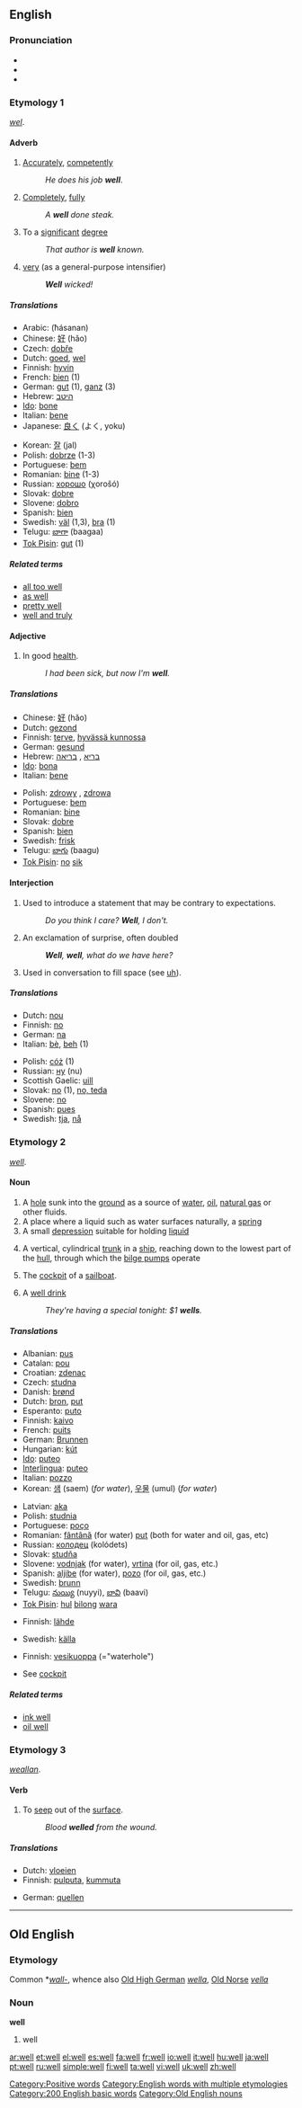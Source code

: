 {{wikipedia}}

==English==

{{rank|way|even|say|124|well|many|work|too}}

===Pronunciation===
* {{IPA|/wɛl/}}
* {{audio|en-us-well.ogg|Audio (US)}}
* {{rhymes|ɛl}}

===Etymology 1===
{{OE.}} ''[[wel]]''.

====Adverb====
{{en-adv|better|best}}

# [[Accurately]], [[competently]]
#: ''He does his job '''well'''''.
# [[Completely]], [[fully]]
#: ''A '''well''' done steak.''
#To a [[significant]] [[degree]]
#: ''That author is '''well''' known.''
# {{UK slang}} [[very]] (as a general-purpose intensifier)
#: '''''Well''' wicked!''

=====Translations=====
{{trans-top|well ''adverb''}}
*Arabic: {{ARchar|[[حسنا|حسنًا]]}} (ħásanan)
*Chinese: [[好]] (hǎo)
*Czech: [[dobře]]
*Dutch: [[goed#Dutch|goed]], [[wel]]
*Finnish: [[hyvin]]
*French: [[bien]] (1)
*German: [[gut]] (1), [[ganz]] (3)
*Hebrew: [[היטב]]
*[[Ido]]: [[bone]]
*Italian: [[bene]]
*Japanese: [[良く]] (よく, yoku)
{{trans-mid}}
*Korean: [[잘]] (jal)
*Polish: [[dobrze]] (1-3)
*Portuguese: [[bem]]
*Romanian: [[bine]] (1-3)
*Russian: [[хорошо]] (χorošó)
*Slovak: [[dobre#Slovak|dobre]]
*Slovene: [[dobro]]
*Spanish: [[bien]]
*Swedish: [[väl]] (1,3), [[bra]] (1)
*Telugu: [[బాగా]] (baagaa)
*[[Tok Pisin]]: [[gut]] (1)
{{trans-bottom}}

=====Related terms=====
*[[all too well]]
*[[as well]]
*[[pretty well]]
*[[well and truly]]

====Adjective====
{{en-adj|better|best}}

# In good [[health]].
#: ''I had been sick, but now I'm '''well'''.''

=====Translations=====
{{trans-top|in good health}}
*Chinese: [[好]] (hǎo)
*Dutch: [[gezond]]
*Finnish: [[terve]], [[hyvässä kunnossa]]
*German: [[gesund]]
*Hebrew: [[בריא]] {{m}}, [[בריאה]] {{f}}
*[[Ido]]: [[bona]]
*Italian: [[bene]]
{{trans-mid}}
*Polish: [[zdrowy]] {{m}}, [[zdrowa]] {{f}}
*Portuguese: [[bem]]
*Romanian: [[bine]]
*Slovak: [[dobre#Slovak|dobre]]
*Spanish: [[bien]]
*Swedish: [[frisk]]
*Telugu: [[బాగు]] (baagu)
*[[Tok Pisin]]: [[no]] [[sik]]
{{trans-bottom}}

====Interjection====
{{en-intj}}

#Used to introduce a statement that may be contrary to expectations.
#: ''Do you think I care?  '''Well''', I don't.''
#An exclamation of surprise, often doubled
#: '''''Well''', '''well''', what do we have here?''
#Used in conversation to fill space (see [[uh]]).

=====Translations=====
{{trans-top|well ''interjection''}}
*Dutch: [[nou#Dutch|nou]]
*Finnish: [[no#Finnish|no]]
*German: [[na]]
*Italian: [[bè]], [[beh]] (1)
{{trans-mid}}
*Polish: [[cóż]] (1)
*Russian: [[ну]] (nu)
*Scottish Gaelic: [[uill]]
*Slovak: [[no#Slovak|no]] (1), [[no, teda]]
*Slovene: [[no#Slovene|no]] 
*Spanish: [[pues]]
*Swedish: [[tja]], [[nå]]
{{trans-bottom}}

===Etymology 2===
{{OE.}} ''[[well#Old English|well]]''.

====Noun====
{{en-noun}}

# A [[hole]] sunk into the [[ground]] as a source of [[water]], [[oil]], [[natural gas]] or other fluids.
# A place where a liquid such as water surfaces naturally, a [[spring]]
# A small [[depression]] suitable for holding [[liquid]]
# {{nautical}} A vertical, cylindrical [[trunk]] in a [[ship]], reaching down to the lowest part of the [[hull]], through which the [[bilge pump]]s operate
# {{nautical}} The [[cockpit]] of a [[sailboat]].
# A [[well drink]]
#: ''They're having a special tonight: $1 '''wells'''.''

=====Translations=====
{{trans-top|hole sunk into the ground}}
*Albanian: [[pus]] {{m}}
*Catalan: [[pou]] {{m}}
*Croatian: [[zdenac]] {{m}}
*Czech: [[studna]] {{f}}
*Danish: [[brønd]] {{c}}
*Dutch: [[bron#Dutch|bron]], [[put#Dutch|put]]
*Esperanto: [[puto]]
*Finnish: [[kaivo]]
*French: [[puits]]
*German: [[Brunnen]] {{m}}
*Hungarian: [[kút]]
*[[Ido]]: [[puteo]]
*[[Interlingua]]: [[puteo]]
*Italian: [[pozzo]] {{m}}
*Korean: [[샘]] (saem) (''for water''), [[우물]] (umul) (''for water'') 
{{trans-mid}}
*Latvian: [[aka]] {{f}}
*Polish: [[studnia]] {{f}}
*Portuguese: [[poço]] {{m}}
*Romanian: [[fântână]] {{f}} (for water) [[puţ]] {{n}} (both for water and oil, gas, etc)
*Russian: [[колодец]] (kolódets) {{m}}
*Slovak: [[studňa#Slovak|studňa]] {{f}}
*Slovene: [[vodnjak]] (for water), [[vrtina]] (for oil, gas, etc.)
*Spanish: [[aljibe]] (for water), [[pozo]] (for oil, gas, etc.) {{m}}
*Swedish: [[brunn]]
*Telugu: [[నుయ్యి]] (nuyyi), [[బావి]] (baavi)
*[[Tok Pisin]]: [[hul]] [[bilong]] [[wara]]
{{trans-bottom}}

{{trans-top|spring}}
*Finnish: [[lähde]]
{{trans-mid}}
*Swedish: [[källa]]
{{trans-bottom}}

{{trans-top|small depression}}
*Finnish: [[vesikuoppa]] (="waterhole")
{{trans-mid}}
{{trans-bottom}}

{{trans-top|lowest part of a ship's hull}}
{{trans-mid}}
{{trans-bottom}}

{{trans-top|cockpit of a sailing boat}}
*See [[cockpit]]
{{trans-bottom}}

=====Related terms=====
* [[ink well]]
* [[oil well]]

===Etymology 3===
{{OE.}} ''[[weallan]]''.

====Verb====
{{en-verb}}

# To [[seep]] out of the [[surface]].
#: ''Blood '''welled''' from the wound.''

=====Translations=====
{{trans-top|to seep out of the surface}}
*Dutch: [[vloeien]]
*Finnish: [[pulputa]], [[kummuta]]
{{trans-mid}}
*German: [[quellen]]
{{trans-bottom}}

[[Category:Positive words]]
[[Category:English words with multiple etymologies]]
[[Category:200 English basic words]]

----

==Old English==

===Etymology===
Common {{Ger.|ang}} *''[[wall-]]'', whence also [[Old High German]] ''[[wella]]'', [[Old Norse]] ''[[vella]]''

===Noun===
'''well''' {{m}}

# well

[[Category:Old English nouns]]

[[ar:well]]
[[et:well]]
[[el:well]]
[[es:well]]
[[fa:well]]
[[fr:well]]
[[io:well]]
[[it:well]]
[[hu:well]]
[[ja:well]]
[[pt:well]]
[[ru:well]]
[[simple:well]]
[[fi:well]]
[[ta:well]]
[[vi:well]]
[[uk:well]]
[[zh:well]]